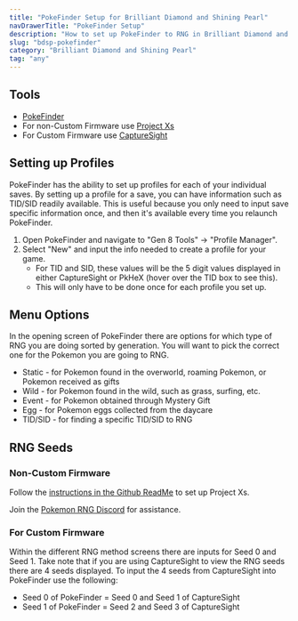 ```yaml
---
title: "PokeFinder Setup for Brilliant Diamond and Shining Pearl"
navDrawerTitle: "PokeFinder Setup"
description: "How to set up PokeFinder to RNG in Brilliant Diamond and Shining Pearl to RNG shiny Pokemon"
slug: "bdsp-pokefinder"
category: "Brilliant Diamond and Shining Pearl"
tag: "any"
---
```


## Tools

- [PokeFinder](https://github.com/Admiral-Fish/PokeFinder/releases)
- For non-Custom Firmware use [Project Xs](https://github.com/Lincoln-LM/Project_Xs)
- For Custom Firmware use [CaptureSight](/install-capturesight)

## Setting up Profiles

PokeFinder has the ability to set up profiles for each of your individual saves. By setting up a profile for a save, you can have information such as TID/SID readily available. This is useful because you only need to input save specific information once, and then it's available every time you relaunch PokeFinder.

1. Open PokeFinder and navigate to "Gen 8 Tools" -> "Profile Manager".
2. Select "New" and input the info needed to create a profile for your game.
   - For TID and SID, these values will be the 5 digit values displayed in either CaptureSight or PkHeX (hover over the TID box to see this).
   - This will only have to be done once for each profile you set up.

## Menu Options

In the opening screen of PokeFinder there are options for which type of RNG you are doing sorted by generation. You will want to pick the correct one for the Pokemon you are going to RNG.

- Static - for Pokemon found in the overworld, roaming Pokemon, or Pokemon received as gifts
- Wild - for Pokemon found in the wild, such as grass, surfing, etc.
- Event - for Pokemon obtained through Mystery Gift
- Egg - for Pokemon eggs collected from the daycare
- TID/SID - for finding a specific TID/SID to RNG

## RNG Seeds

### Non-Custom Firmware

Follow the [instructions in the Github ReadMe](https://github.com/Lincoln-LM/Project_Xs?tab=readme-ov-file#how-to-run) to set up Project Xs.

Join the [Pokemon RNG Discord](https://www.discord.gg/d8JuAvg) for assistance.

### For Custom Firmware

Within the different RNG method screens there are inputs for Seed 0 and Seed 1. Take note that if you are using CaptureSight to view the RNG seeds there are 4 seeds displayed. To input the 4 seeds from CaptureSight into PokeFinder use the following:

- Seed 0 of PokeFinder = Seed 0 and Seed 1 of CaptureSight
- Seed 1 of PokeFinder = Seed 2 and Seed 3 of CaptureSight
